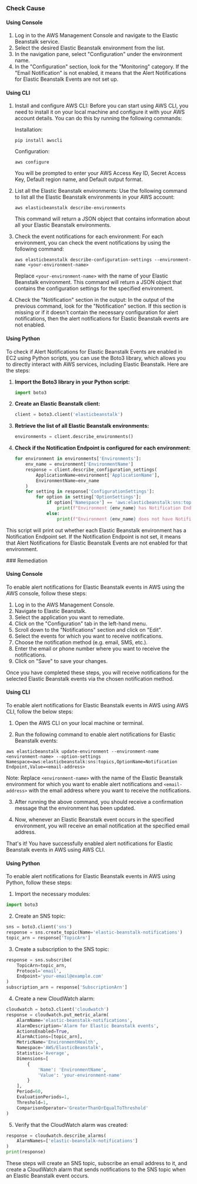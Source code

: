 

<Tabs><Tab title='Cause'>
### Check Cause

#### Using Console

1. Log in to the AWS Management Console and navigate to the Elastic Beanstalk service.
2. Select the desired Elastic Beanstalk environment from the list.
3. In the navigation pane, select "Configuration" under the environment name.
4. In the "Configuration" section, look for the "Monitoring" category. If the "Email Notification" is not enabled, it means that the Alert Notifications for Elastic Beanstalk Events are not set up.

#### Using CLI

1. Install and configure AWS CLI: Before you can start using AWS CLI, you need to install it on your local machine and configure it with your AWS account details. You can do this by running the following commands:

   Installation:
   ```
   pip install awscli
   ```
   Configuration:
   ```
   aws configure
   ```
   You will be prompted to enter your AWS Access Key ID, Secret Access Key, Default region name, and Default output format.

2. List all the Elastic Beanstalk environments: Use the following command to list all the Elastic Beanstalk environments in your AWS account:

   ```
   aws elasticbeanstalk describe-environments
   ```
   This command will return a JSON object that contains information about all your Elastic Beanstalk environments.

3. Check the event notifications for each environment: For each environment, you can check the event notifications by using the following command:

   ```
   aws elasticbeanstalk describe-configuration-settings --environment-name <your-environment-name>
   ```
   Replace `<your-environment-name>` with the name of your Elastic Beanstalk environment. This command will return a JSON object that contains the configuration settings for the specified environment.

4. Check the "Notification" section in the output: In the output of the previous command, look for the "Notification" section. If this section is missing or if it doesn't contain the necessary configuration for alert notifications, then the alert notifications for Elastic Beanstalk events are not enabled.

#### Using Python

To check if Alert Notifications for Elastic Beanstalk Events are enabled in EC2 using Python scripts, you can use the Boto3 library, which allows you to directly interact with AWS services, including Elastic Beanstalk. Here are the steps:

1. **Import the Boto3 library in your Python script:**

    ```python
    import boto3
    ```

2. **Create an Elastic Beanstalk client:**

    ```python
    client = boto3.client('elasticbeanstalk')
    ```

3. **Retrieve the list of all Elastic Beanstalk environments:**

    ```python
    environments = client.describe_environments()
    ```

4. **Check if the Notification Endpoint is configured for each environment:**

    ```python
    for environment in environments['Environments']:
        env_name = environment['EnvironmentName']
        response = client.describe_configuration_settings(
            ApplicationName=environment['ApplicationName'],
            EnvironmentName=env_name
        )
        for setting in response['ConfigurationSettings']:
            for option in setting['OptionSettings']:
                if option['Namespace'] == 'aws:elasticbeanstalk:sns:topics' and option['OptionName'] == 'Notification Endpoint':
                    print(f"Environment {env_name} has Notification Endpoint set to {option['Value']}")
                else:
                    print(f"Environment {env_name} does not have Notification Endpoint set")
    ```

This script will print out whether each Elastic Beanstalk environment has a Notification Endpoint set. If the Notification Endpoint is not set, it means that Alert Notifications for Elastic Beanstalk Events are not enabled for that environment.

</Tab>

<Tab title='Remediation'>
### Remediation

#### Using Console

To enable alert notifications for Elastic Beanstalk events in AWS using the AWS console, follow these steps:

1. Log in to the AWS Management Console.
2. Navigate to Elastic Beanstalk.
3. Select the application you want to remediate.
4. Click on the "Configuration" tab in the left-hand menu.
5. Scroll down to the "Notifications" section and click on "Edit".
6. Select the events for which you want to receive notifications.
7. Choose the notification method (e.g. email, SMS, etc.).
8. Enter the email or phone number where you want to receive the notifications.
9. Click on "Save" to save your changes.

Once you have completed these steps, you will receive notifications for the selected Elastic Beanstalk events via the chosen notification method.

#### Using CLI

To enable alert notifications for Elastic Beanstalk events in AWS using AWS CLI, follow the below steps:

1. Open the AWS CLI on your local machine or terminal.

2. Run the following command to enable alert notifications for Elastic Beanstalk events:

```
aws elasticbeanstalk update-environment --environment-name <environment-name> --option-settings Namespace=aws:elasticbeanstalk:sns:topics,OptionName=Notification Endpoint,Value=<email-address>
```

Note: Replace `<environment-name>` with the name of the Elastic Beanstalk environment for which you want to enable alert notifications and `<email-address>` with the email address where you want to receive the notifications.

3. After running the above command, you should receive a confirmation message that the environment has been updated.

4. Now, whenever an Elastic Beanstalk event occurs in the specified environment, you will receive an email notification at the specified email address.

That's it! You have successfully enabled alert notifications for Elastic Beanstalk events in AWS using AWS CLI.

#### Using Python

To enable alert notifications for Elastic Beanstalk events in AWS using Python, follow these steps:

1. Import the necessary modules:
```python
import boto3
```

2. Create an SNS topic:
```python
sns = boto3.client('sns')
response = sns.create_topic(Name='elastic-beanstalk-notifications')
topic_arn = response['TopicArn']
```

3. Create a subscription to the SNS topic:
```python
response = sns.subscribe(
    TopicArn=topic_arn,
    Protocol='email',
    Endpoint='your-email@example.com'
)
subscription_arn = response['SubscriptionArn']
```

4. Create a new CloudWatch alarm:
```python
cloudwatch = boto3.client('cloudwatch')
response = cloudwatch.put_metric_alarm(
    AlarmName='elastic-beanstalk-notifications',
    AlarmDescription='Alarm for Elastic Beanstalk events',
    ActionsEnabled=True,
    AlarmActions=[topic_arn],
    MetricName='EnvironmentHealth',
    Namespace='AWS/ElasticBeanstalk',
    Statistic='Average',
    Dimensions=[
        {
            'Name': 'EnvironmentName',
            'Value': 'your-environment-name'
        }
    ],
    Period=60,
    EvaluationPeriods=1,
    Threshold=1,
    ComparisonOperator='GreaterThanOrEqualToThreshold'
)
```

5. Verify that the CloudWatch alarm was created:
```python
response = cloudwatch.describe_alarms(
    AlarmNames=['elastic-beanstalk-notifications']
)
print(response)
```

These steps will create an SNS topic, subscribe an email address to it, and create a CloudWatch alarm that sends notifications to the SNS topic when an Elastic Beanstalk event occurs.


</Tab>
</Tabs>